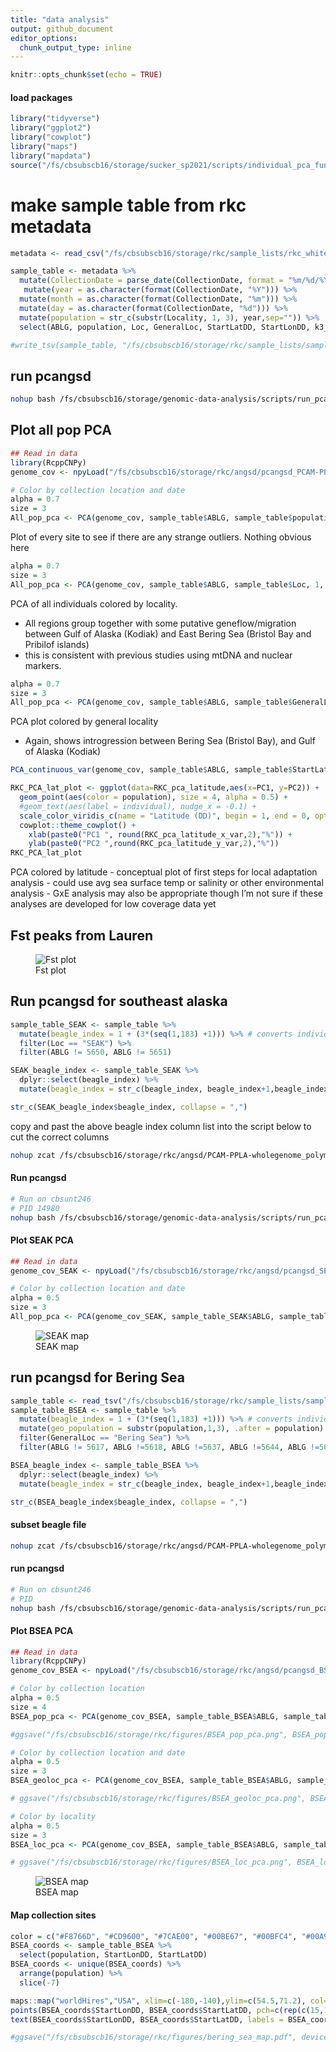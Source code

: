 ```yaml
---
title: "data analysis"
output: github_document
editor_options: 
  chunk_output_type: inline
---
```


```r
knitr::opts_chunk$set(echo = TRUE)
```

#### load packages
```r
library("tidyverse")
library("ggplot2")
library("cowplot")
library("maps")
library("mapdata")
source("/fs/cbsubscb16/storage/sucker_sp2021/scripts/individual_pca_functions_csj.R")
```

# make sample table from rkc metadata
```r
metadata <- read_csv("/fs/cbsubscb16/storage/rkc/sample_lists/rkc_whitelist_1x_metadata.csv")

sample_table <- metadata %>% 
  mutate(CollectionDate = parse_date(CollectionDate, format = "%m/%d/%Y")) %>% 
   mutate(year = as.character(format(CollectionDate, "%Y"))) %>% 
  mutate(month = as.character(format(CollectionDate, "%m"))) %>% 
  mutate(day = as.character(format(CollectionDate, "%d"))) %>%
  mutate(population = str_c(substr(Locality, 1, 3), year,sep="")) %>% 
  select(ABLG, population, Loc, GeneralLoc, StartLatDD, StartLonDD, k3_inferred_pop, k4_inferred_pop, k5_inferred_pop)

#write_tsv(sample_table, "/fs/cbsubscb16/storage/rkc/sample_lists/sample_table.tsv")
```

## run pcangsd 

```bash
nohup bash /fs/cbsubscb16/storage/genomic-data-analysis/scripts/run_pcangsd.sh /fs/cbsubscb16/storage/rkc/ /fs/cbsubscb16/storage/rkc/angsd/PCAM-PPLA-wholegenome_polymorphic.beagle.gz 0.05 pca 1 8 > /fs/cbsubscb16/storage/rkc/nohups/run_pcangsd_pca.nohup &
```

## Plot all pop PCA

```r
## Read in data
library(RcppCNPy)
genome_cov <- npyLoad("/fs/cbsubscb16/storage/rkc/angsd/pcangsd_PCAM-PPLA-wholegenome_polymorphic.cov.npy")

# Color by collection location and date
alpha = 0.7
size = 3
All_pop_pca <- PCA(genome_cov, sample_table$ABLG, sample_table$population, 1, 2, show.ellipse = F, show.line = F, show.label = F, index_exclude=c(94, 95, 103, 106, 107, 109, 110, 118, 119, 120, 121))
```

Plot of every site to see if there are any strange outliers. Nothing obvious here

```r
alpha = 0.7
size = 3
All_pop_pca <- PCA(genome_cov, sample_table$ABLG, sample_table$Loc, 1, 2, show.ellipse = F, show.line = F, show.label = F, index_exclude=c(94, 95, 103, 106, 107, 109, 110, 118, 119, 120, 121))
```

PCA of all individuals colored by locality. 

- All regions group together with some putative geneflow/migration between Gulf of Alaska (Kodiak) and East Bering Sea (Bristol Bay and Pribilof islands)
- this is consistent with previous studies using mtDNA and nuclear markers. 

```r
alpha = 0.7
size = 3
All_pop_pca <- PCA(genome_cov, sample_table$ABLG, sample_table$GeneralLoc, 1, 2, show.ellipse = F, show.line = F, show.label = F, index_exclude=c(94, 95, 103, 106, 107, 109, 110, 118, 119, 120, 121))
```

PCA plot colored by general locality 

- Again, shows introgression between Bering Sea (Bristol Bay), and Gulf of Alaska (Kodiak)

```r
PCA_continuous_var(genome_cov, sample_table$ABLG, sample_table$StartLatDD, 1, 2, "RKC_pca_latitude", show.ellipse = F, show.line = F, show.label = F)

RKC_PCA_lat_plot <- ggplot(data=RKC_pca_latitude,aes(x=PC1, y=PC2)) +
  geom_point(aes(color = population), size = 4, alpha = 0.5) +
  #geom_text(aes(label = individual), nudge_x = -0.1) +
  scale_color_viridis_c(name = "Latitude (DD)", begin = 1, end = 0, option = "plasma") +
  cowplot::theme_cowplot() +
    xlab(paste0("PC1 ", round(RKC_pca_latitude_x_var,2),"%")) +
    ylab(paste0("PC2 ",round(RKC_pca_latitude_y_var,2),"%"))
RKC_PCA_lat_plot
```

PCA colored by latitude
- conceptual plot of first steps for local adaptation analysis
- could use avg sea surface temp or salinity or other environmental analysis
- GxE analysis may also be appropriate though I'm not sure if these analyses are developed for low coverage data yet

## Fst peaks from Lauren 

![Fst plot](/fs/cbsubscb16/storage/rkc/figures/SEAK_23zoom_plot_fst.jpg "Region of elevated Fst on Chr 23")


## Run pcangsd for southeast alaska

```r
sample_table_SEAK <- sample_table %>% 
  mutate(beagle_index = 1 + (3*(seq(1,183) +1))) %>% # converts individual ids to their index column names in beagle
  filter(Loc == "SEAK") %>% 
  filter(ABLG != 5650, ABLG != 5651)

SEAK_beagle_index <- sample_table_SEAK %>% 
  dplyr::select(beagle_index) %>% 
  mutate(beagle_index = str_c(beagle_index, beagle_index+1,beagle_index+2, sep = ",")) # add subsequent 2 beagle column indices to make three total

str_c(SEAK_beagle_index$beagle_index, collapse = ",")
```
copy and past the above beagle index column list into the script below to cut the correct columns

```bash
nohup zcat /fs/cbsubscb16/storage/rkc/angsd/PCAM-PPLA-wholegenome_polymorphic.beagle.gz | cut -f 184,185,186,187,188,189,190,191,192,193,194,195,196,197,198,199,200,201,202,203,204,205,206,207,208,209,210,211,212,213,214,215,216,247,248,249,250,251,252,253,254,255,256,257,258,259,260,261,295,296,297,298,299,300,301,302,303,304,305,306,307,308,309,328,329,330,331,332,333,334,335,336,337,338,339,340,341,342,343,344,345,346,347,348,349,350,351,409,410,411,412,413,414,415,416,417,418,419,420,421,422,423,424,425,426 --complement |  gzip > /fs/cbsubscb16/storage/rkc/angsd/SEAK_PCAM-PPLA-wholegenome_polymorphic.beagle.gz &
```

#### Run pcangsd 
```bash
# Run on cbsunt246
# PID 14980
nohup bash /fs/cbsubscb16/storage/genomic-data-analysis/scripts/run_pcangsd.sh /fs/cbsubscb16/storage/rkc/ /fs/cbsubscb16/storage/rkc/angsd/SEAK_PCAM-PPLA-wholegenome_polymorphic.beagle.gz 0.05 pca 1 8 > /fs/cbsubscb16/storage/rkc/nohups/run_pcangsd_pca_SEAK.nohup &
```

#### Plot SEAK PCA 

```r
## Read in data
genome_cov_SEAK <- npyLoad("/fs/cbsubscb16/storage/rkc/angsd/pcangsd_SEAK_PCAM-PPLA-wholegenome_polymorphic.cov.npy")

# Color by collection location and date
alpha = 0.5
size = 3
All_pop_pca <- PCA(genome_cov_SEAK, sample_table_SEAK$ABLG, sample_table_SEAK$population, 1, 2, show.ellipse = F, show.line = F, show.label = F, index_exclude=c(94, 95, 103, 106, 107, 109, 110, 118, 119, 120, 121))
```

![SEAK map](/fs/cbsubscb16/storage/rkc/figures/RKC_SEAK_map.png)

## run pcangsd for Bering Sea

```r
sample_table <- read_tsv("/fs/cbsubscb16/storage/rkc/sample_lists/sample_table.tsv")
sample_table_BSEA <- sample_table %>% 
  mutate(beagle_index = 1 + (3*(seq(1,183) +1))) %>% # converts individual ids to their index column names in beagle
  mutate(geo_population = substr(population,1,3), .after = population) %>% 
  filter(GeneralLoc == "Bering Sea") %>% 
  filter(ABLG != 5617, ABLG !=5618, ABLG !=5637, ABLG !=5644, ABLG !=5648, ABLG !=5650, ABLG !=5651, ABLG !=5663, ABLG !=5667, ABLG !=5669, ABLG !=5670)

BSEA_beagle_index <- sample_table_BSEA %>% 
  dplyr::select(beagle_index) %>% 
  mutate(beagle_index = str_c(beagle_index, beagle_index+1,beagle_index+2, sep = ",")) # add subsequent 2 beagle column indices to make three total

str_c(BSEA_beagle_index$beagle_index, collapse = ",")
```

#### subset beagle file

```bash
nohup zcat /fs/cbsubscb16/storage/rkc/angsd/PCAM-PPLA-wholegenome_polymorphic.beagle.gz | cut -f 28,29,30,31,32,33,34,35,36,37,38,39,40,41,42,43,44,45,46,47,48,49,50,51,52,53,54,55,56,57,91,92,93,94,95,96,97,98,99,100,101,102,103,104,105,106,107,108,109,110,111,112,113,114,115,116,117,118,119,120,121,122,123,124,125,126,127,128,129,130,131,132,133,134,135,136,137,138,139,140,141,142,143,144,145,146,147,148,149,150,151,152,153,154,155,156,157,158,159,160,161,162,163,164,165,166,167,168,169,170,171,172,173,174,352,353,354,355,356,357,370,371,372,373,374,375,376,377,378,379,380,381,382,383,384,385,386,387,388,389,390,391,392,393,394,395,396,397,398,399,400,401,402,403,404,405,406,407,408,508,509,510,511,512,513,514,515,516,517,518,519,520,521,522,523,524,525,526,527,528,529,530,531,532,533,534,535,536,537,538,539,540,541,542,543,544,545,546,547,548,549,550,551,552,553,554,555 --complement |  gzip > /fs/cbsubscb16/storage/rkc/angsd/BSEA_PCAM-PPLA-wholegenome_polymorphic.beagle.gz &
```

#### run pcangsd
```bash
# Run on cbsunt246
# PID 
nohup bash /fs/cbsubscb16/storage/genomic-data-analysis/scripts/run_pcangsd.sh /fs/cbsubscb16/storage/rkc/ /fs/cbsubscb16/storage/rkc/angsd/BSEA_PCAM-PPLA-wholegenome_polymorphic.beagle.gz 0.05 pca 1 8 > /fs/cbsubscb16/storage/rkc/nohups/run_pcangsd_pca_BSEA.nohup &
```

#### Plot BSEA PCA 

```r
## Read in data
library(RcppCNPy)
genome_cov_BSEA <- npyLoad("/fs/cbsubscb16/storage/rkc/angsd/pcangsd_BSEA_PCAM-PPLA-wholegenome_polymorphic.cov.npy")

# Color by collection location
alpha = 0.5
size = 4
BSEA_pop_pca <- PCA(genome_cov_BSEA, sample_table_BSEA$ABLG, sample_table_BSEA$population, 1, 2, show.ellipse = F, show.line = F, show.label = F, index_exclude=c(94, 95, 103, 106, 107, 109, 110, 118, 119, 120, 121))

#ggsave("/fs/cbsubscb16/storage/rkc/figures/BSEA_pop_pca.png", BSEA_pop_pca, device = "png")
```

```r
# Color by collection location and date
alpha = 0.5
size = 3
BSEA_geoloc_pca <- PCA(genome_cov_BSEA, sample_table_BSEA$ABLG, sample_table_BSEA$geo_population, 1, 2, show.ellipse = F, show.line = F, show.label = F, index_exclude=c(94, 95, 103, 106, 107, 109, 110, 118, 119, 120, 121))

# ggsave("/fs/cbsubscb16/storage/rkc/figures/BSEA_geoloc_pca.png", BSEA_geoloc_pca, device = "png")
```

```r
# Color by locality
alpha = 0.5
size = 3
BSEA_loc_pca <- PCA(genome_cov_BSEA, sample_table_BSEA$ABLG, sample_table_BSEA$Loc, 1, 2, show.ellipse = F, show.line = F, show.label = F, index_exclude=c(94, 95, 103, 106, 107, 109, 110, 118, 119, 120, 121))

# ggsave("/fs/cbsubscb16/storage/rkc/figures/BSEA_loc_pca.png", BSEA_loc_pca, device = "png")
```

![BSEA map](/fs/cbsubscb16/storage/rkc/figures/BSEA_map.png)


#### Map collection sites
```r
color = c("#F8766D", "#CD9600", "#7CAE00", "#00BE67", "#00BFC4", "#00A9FF", "#C77CFF", "#FF61CC", "#FF3030")
BSEA_coords <- sample_table_BSEA %>% 
  select(population, StartLonDD, StartLatDD)
BSEA_coords <- unique(BSEA_coords) %>%  
  arrange(population) %>% 
  slice(-7)

maps::map("worldHires","USA", xlim=c(-180,-140),ylim=c(54.5,71.2), col="gray90", fill=TRUE) #plot the region of USA containing all sites  
points(BSEA_coords$StartLonDD, BSEA_coords$StartLatDD, pch=c(rep(c(15,16,17,18),7), 15, 16), cex=1.5, col = alpha(color,0.7))  #plot my sample sites 
text(BSEA_coords$StartLonDD, BSEA_coords$StartLatDD, labels = BSEA_coords$population, pos = 2, offset = 0.5)

#ggsave("/fs/cbsubscb16/storage/rkc/figures/bering_sea_map.pdf", device = "pdf")
```
